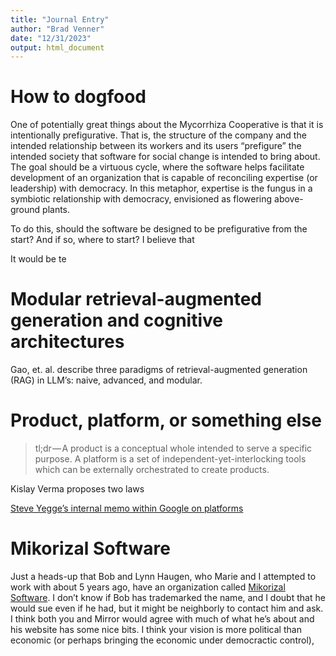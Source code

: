 ```yaml
---
title: "Journal Entry"
author: "Brad Venner"
date: "12/31/2023"
output: html_document
---
```


# How to dogfood

One of potentially great things about the Mycorrhiza Cooperative is that it is intentionally prefigurative. That is, the structure of the company and the intended relationship between its workers and its users "prefigure" the intended society that software for social change is intended to bring about. The goal should be a virtuous cycle, where the software helps facilitate development of an organization that is capable of reconciling expertise (or leadership) with democracy. In this metaphor, expertise is the fungus in a symbiotic relationship with democracy, envisioned as flowering above-ground plants.

To do this, should the software be designed to be prefigurative from the start? And if so, where to start? I believe that 

It would be te

# Modular retrieval-augmented generation and cognitive architectures

Gao, et. al. describe three paradigms of retrieval-augmented generation (RAG) in LLM's: naive, advanced, and modular. 

# Product, platform, or something else

> tl;dr — A product is a conceptual whole intended to serve a specific purpose. A platform is a set of independent-yet-interlocking tools which can be externally orchestrated to create products.

Kislay Verma proposes two laws 

[Steve Yegge's internal memo within Google on platforms](https://gist.github.com/kislayverma/d48b84db1ac5d737715e8319bd4dd368)

# Mikorizal Software

Just a heads-up that Bob and Lynn Haugen, who Marie and I attempted to work with about 5 years ago, have an organization called [Mikorizal Software](https://mikorizal.org/). I don't know if Bob has trademarked the name, and I doubt that he would sue even if he had, but it might be neighborly to contact him and ask. I think both you and Mirror would agree with much of what he's about and his website has some nice bits. I think your vision is more political than economic (or perhaps bringing the economic under democractic control), 

